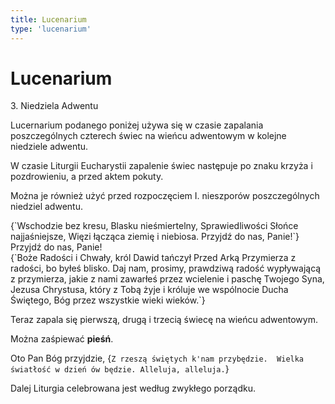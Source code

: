 ```yaml
---
title: Lucenarium
type: 'lucenarium'
---
```


# Lucenarium

<p className="relative mb-2" style={{ top: -20 }}>
  3. Niedziela Adwentu
</p>

<Note className="space-y-2">
  <p>
    Lucernarium podanego poniżej używa się w czasie zapalania poszczególnych
    czterech świec na wieńcu adwentowym w kolejne niedziele adwentu.
  </p>
  <p>
    W czasie Liturgii Eucharystii zapalenie świec następuje po znaku krzyża i
    pozdrowieniu, a przed aktem pokuty.
  </p>
  <p>
    Można je również użyć przed rozpoczęciem I. nieszporów poszczególnych
    niedziel adwentu.
  </p>
</Note>

<div className="my-2">
  <V>
    {`Wschodzie bez kresu, Blasku nieśmiertelny,
      Sprawiedliwości Słońce najjaśniejsze,
      Więzi łącząca ziemię i niebiosa.
      Przyjdź do nas, Panie!`}
  </V>
  <R>Przyjdź do nas, Panie!</R>
</div>
<V>
  {`Boże Radości i Chwały, król Dawid tańczył
    Przed Arką Przymierza z radości, bo byłeś blisko.
    Daj nam, prosimy, prawdziwą radość
    wypływającą z przymierza, jakie z nami zawarłeś
    przez wcielenie i paschę Twojego Syna,
    Jezusa Chrystusa, który z Tobą żyje i króluje
    we wspólnocie Ducha Świętego,
    Bóg przez wszystkie wieki wieków.`}
</V>
<Amen />

<Note className="space-y-2 my-4">
  <p>Teraz zapala się pierwszą, drugą i trzecią świecę na wieńcu adwentowym.</p>
  <p>
    Można zaśpiewać <b>pieśń</b>.
  </p>
</Note>

<V>Oto Pan Bóg przyjdzie,</V>
<R>
  {`Z rzeszą świętych k'nam przybędzie. 
  Wielka światłość w dzień ów będzie.
  Alleluja, alleluja.`}
</R>

<Note className="mt-4">
  Dalej Liturgia celebrowana jest według zwykłego porządku.
</Note>
